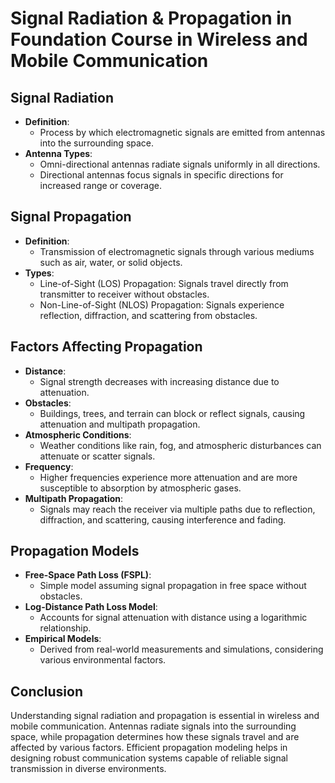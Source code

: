 # Signal Radiation & Propagation in Foundation Course in Wireless and Mobile Communication

## Signal Radiation

- **Definition**:
  - Process by which electromagnetic signals are emitted from antennas into the surrounding space.
- **Antenna Types**:
  - Omni-directional antennas radiate signals uniformly in all directions.
  - Directional antennas focus signals in specific directions for increased range or coverage.

## Signal Propagation

- **Definition**:
  - Transmission of electromagnetic signals through various mediums such as air, water, or solid objects.
- **Types**:
  - Line-of-Sight (LOS) Propagation: Signals travel directly from transmitter to receiver without obstacles.
  - Non-Line-of-Sight (NLOS) Propagation: Signals experience reflection, diffraction, and scattering from obstacles.
  
## Factors Affecting Propagation

- **Distance**:
  - Signal strength decreases with increasing distance due to attenuation.
- **Obstacles**:
  - Buildings, trees, and terrain can block or reflect signals, causing attenuation and multipath propagation.
- **Atmospheric Conditions**:
  - Weather conditions like rain, fog, and atmospheric disturbances can attenuate or scatter signals.
- **Frequency**:
  - Higher frequencies experience more attenuation and are more susceptible to absorption by atmospheric gases.
- **Multipath Propagation**:
  - Signals may reach the receiver via multiple paths due to reflection, diffraction, and scattering, causing interference and fading.

## Propagation Models

- **Free-Space Path Loss (FSPL)**:
  - Simple model assuming signal propagation in free space without obstacles.
- **Log-Distance Path Loss Model**:
  - Accounts for signal attenuation with distance using a logarithmic relationship.
- **Empirical Models**:
  - Derived from real-world measurements and simulations, considering various environmental factors.

## Conclusion

Understanding signal radiation and propagation is essential in wireless and mobile communication. Antennas radiate signals into the surrounding space, while propagation determines how these signals travel and are affected by various factors. Efficient propagation modeling helps in designing robust communication systems capable of reliable signal transmission in diverse environments.